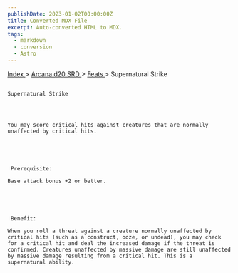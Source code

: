 ```yaml
---
publishDate: 2023-01-02T00:00:00Z
title: Converted MDX File
excerpt: Auto-converted HTML to MDX.
tags:
  - markdown
  - conversion
  - Astro
---
```


[
Index
](-index) >
[
Arcana d20 SRD
](arcana-d20-srd-index) >
[
Feats
](arcana-d20-srd-feats-index) > Supernatural Strike

##

    Supernatural Strike




    You may score critical hits against creatures that are normally unaffected by critical hits.





     Prerequisite:

    Base attack bonus +2 or better.





     Benefit:

    When you roll a threat against a creature normally unaffected by critical hits (such as a construct, ooze, or undead), you may check for a critical hit and deal the increased damage if the threat is confirmed. Creatures unaffected by massive damage are still unaffected by massive damage resulting from a critical hit. This is a supernatural ability.
